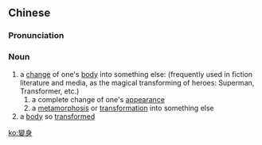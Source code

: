 {{also|变身}}
==Chinese==
{{zh-forms|s=变身}}

===Pronunciation===
{{zh-pron
|m=biànshēn
|c=bin3 san1
|cat=n
}}

===Noun===
{{zh-noun}}

# a [[change]] of one's [[body]] into something else: (frequently used in fiction literature and media, as the magical transforming of heroes: Superman, Transformer, etc.)
## a complete change of one's [[appearance]]
## a [[metamorphosis]] or [[transformation]] into something else
# a [[body]] so [[transform]]ed

[[ko:變身]]